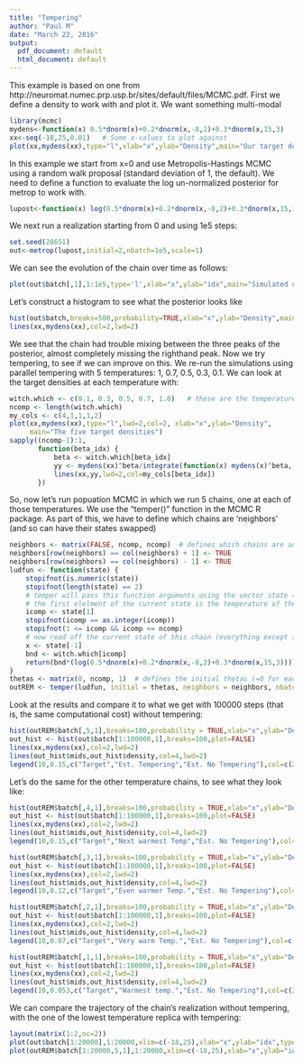 ```yaml
---
title: "Tempering"
author: "Paul M"
date: "March 22, 2016"
output:
  pdf_document: default
  html_document: default
---
```


This example is based on one from http://neuromat.numec.prp.usp.br/sites/default/files/MCMC.pdf.
First we define a density to work with and plot it. We want something multi-modal
```r
library(mcmc)
mydens<-function(x) 0.5*dnorm(x)+0.2*dnorm(x,-8,2)+0.3*dnorm(x,15,3)
xx<-seq(-18,25,0.01)   # Some x-values to plot against
plot(xx,mydens(xx),type="l",xlab="x",ylab="Density",main="Our target density")
```

In this example we start from x=0 and use Metropolis-Hastings MCMC using a random walk proposal (standard deviation of 1, the default). We need to define a function to evaluate the log un-normalized posterior for metrop to work with.
```r
lupost<-function(x) log(0.5*dnorm(x)+0.2*dnorm(x,-8,2)+0.3*dnorm(x,15,3))
```
We next run a realization starting from 0 and using 1e5 steps: 
```r
set.seed(28651)
out<-metrop(lupost,initial=2,nbatch=1e5,scale=1)
```

We can see the evolution of the chain over time as follows:
```r
plot(out$batch[,1],1:1e5,type='l',xlab="x",ylab="idx",main="Simulated chain trajectory")
```
Let's construct a histogram to see what the posterior looks like
```r
hist(out$batch,breaks=500,probability=TRUE,xlab="x",ylab="Density",main="Estimated density compared to target")
lines(xx,mydens(xx),col=2,lwd=2)
```



We see that the chain had trouble mixing between the three peaks of the posterior, almost completely missing the righthand peak.
Now we try tempering, to see if we can improve on this.
We re-run the simulations using parallel tempering with 5 temperatures: 1, 0.7, 0.5, 0.3, 0.1. We can look at the target densities at each temperature with:

```r
witch.which <- c(0.1, 0.3, 0.5, 0.7, 1.0)   # these are the temperatures
ncomp <- length(witch.which)
my_cols <- c(4,1,1,1,2)
plot(xx,mydens(xx),type="l",lwd=2,col=2, xlab="x",ylab="Density",
     main="The five target densities")
sapply((ncomp-1):1,
       function(beta_idx) {
           beta <- witch.which[beta_idx]
           yy <- mydens(xx)^beta/integrate(function(x) mydens(x)^beta,-50,50,subdivisions = 1000)$value
           lines(xx,yy,lwd=2,col=my_cols[beta_idx])
       })
```

So, now let's run popuation MCMC in which we run 5 chains, one at each of those temperatures.
We use the "temper()" function in the MCMC R package. As part of this, we have to define which chains are 'neighbors' (and so can have their states swapped)

```r
neighbors <- matrix(FALSE, ncomp, ncomp)  # defines which chains are adjacent to which.
neighbors[row(neighbors) == col(neighbors) + 1] <- TRUE
neighbors[row(neighbors) == col(neighbors) - 1] <- TRUE
ludfun <- function(state) {
    stopifnot(is.numeric(state))
    stopifnot(length(state) == 2)
    # temper will pass this function arguments using the vector state (the current state)
    # the first elelment of the current state is the temperature of the calling chain
    icomp <- state[1]  
    stopifnot(icomp == as.integer(icomp))
    stopifnot(1 <= icomp && icomp <= ncomp)
    # now read off the current state of this chain (everything except the temperature)
    x <- state[-1]
    bnd <- witch.which[icomp]
    return(bnd*(log(0.5*dnorm(x)+0.2*dnorm(x,-8,2)+0.3*dnorm(x,15,3))))
}
thetas <- matrix(0, ncomp, 1)  # defines the initial thetas (=0 for each chain)
outREM <- temper(ludfun, initial = thetas, neighbors = neighbors, nbatch = 20000,blen = 1, scale = 1, parallel = TRUE, debug = TRUE)
```

Look at the results and compare it to what we get with 100000 steps (that is, the same computational cost) without tempering:

```r
hist(outREM$batch[,5,1],breaks=100,probability = TRUE,xlab="x",ylab="Density",main="Estimated densities compared to target")
out_hist <- hist(out$batch[1:100000,1],breaks=100,plot=FALSE)
lines(xx,mydens(xx),col=2,lwd=2)
lines(out_hist$mids,out_hist$density,col=4,lwd=2)
legend(10,0.15,c("Target","Est. Tempering","Est. No Tempering"),col=c(2,1,4),lwd=c(2,1,2),bty="n")
```

Let's do the same for the other temperature chains, to see what they look like:
```r
hist(outREM$batch[,4,1],breaks=100,probability = TRUE,xlab="x",ylab="Density",main="Estimated densities compared to target")
out_hist <- hist(out$batch[1:100000,1],breaks=100,plot=FALSE)
lines(xx,mydens(xx),col=2,lwd=2)
lines(out_hist$mids,out_hist$density,col=4,lwd=2)
legend(10,0.15,c("Target","Next warmest Temp","Est. No Tempering"),col=c(2,1,4),lwd=c(2,1,2),bty="n")

hist(outREM$batch[,3,1],breaks=100,probability = TRUE,xlab="x",ylab="Density",main="Estimated densities compared to target")
out_hist <- hist(out$batch[1:100000,1],breaks=100,plot=FALSE)
lines(xx,mydens(xx),col=2,lwd=2)
lines(out_hist$mids,out_hist$density,col=4,lwd=2)
legend(10,0.12,c("Target","Even warmer Temp.","Est. No Tempering"),col=c(2,1,4),lwd=c(2,1,2),bty="n")

hist(outREM$batch[,2,1],breaks=100,probability = TRUE,xlab="x",ylab="Density",main="Estimated densities compared to target")
out_hist <- hist(out$batch[1:100000,1],breaks=100,plot=FALSE)
lines(xx,mydens(xx),col=2,lwd=2)
lines(out_hist$mids,out_hist$density,col=4,lwd=2)
legend(10,0.07,c("Target","Very warm Temp.","Est. No Tempering"),col=c(2,1,4),lwd=c(2,1,2),bty="n")

hist(outREM$batch[,1,1],breaks=100,probability = TRUE,xlab="x",ylab="Density",main="Estimated densities compared to target")
out_hist <- hist(out$batch[1:100000,1],breaks=100,plot=FALSE)
lines(xx,mydens(xx),col=2,lwd=2)
lines(out_hist$mids,out_hist$density,col=4,lwd=2)
legend(10,0.053,c("Target","Warmest temp.","Est. No Tempering"),col=c(2,1,4),lwd=c(2,1,2),bty="n")

```

We can compare the trajectory of the chain's realization without tempering, with the one of the lowest temperature replica with tempering:

```r
layout(matrix(1:2,nc=2))
plot(out$batch[1:20000],1:20000,xlim=c(-18,25),xlab="x",ylab="idx",type="l",main="No tempering")
plot(outREM$batch[1:20000,5,1],1:20000,xlim=c(-18,25),xlab="x",ylab="idx",type="l",main="Tempering")
```

